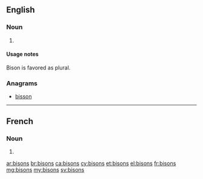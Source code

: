 ==English==

===Noun===
{{head|en|plural}}

# {{plural of|bison|lang=en}}

====Usage notes====
Bison is favored as plural.

===Anagrams===
* [[bisson#English|bisson]]

----

==French==

===Noun===
{{head|fr|plural|g=m-p}}

# {{plural of|bison|lang=fr}}

[[ar:bisons]]
[[br:bisons]]
[[ca:bisons]]
[[cy:bisons]]
[[et:bisons]]
[[el:bisons]]
[[fr:bisons]]
[[mg:bisons]]
[[my:bisons]]
[[sv:bisons]]